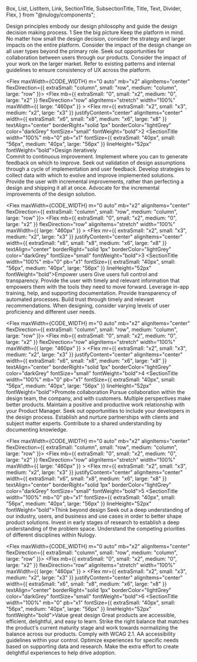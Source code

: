   Box,
  List,
  ListItem,
  Link,
  SectionTitle,
  SubsectionTitle,
  Title,
  Text,
  Divider,
  Flex,
} from "@nulogy/components";

<Box m="0 auto" mb="x8" maxWidth={CODE_WIDTH}>
    <Title>Design principles</Title>
    <Text fontSize="24px" mb="x4">Design principles embody our design philosophy and guide the design decision making process.</Text>
</Box>
<Flex maxWidth={CODE_WIDTH} m="0 auto" mb="x2" alignItems="center" flexDirection={{ extraSmall: "column", small: "row", medium: "column", large: "row" }}>
    <Flex mb={{ extraSmall: "0", small: "x2", medium: "0", large: "x2" }} flexDirection="row" alignItems="stretch" width="100%" maxWidth={{ large: "460px" }} >
        <Flex mr={{ extraSmall: "x2", small: "x3", medium: "x2", large: "x3" }} justifyContent="center" alignItems="center" width={{ extraSmall: "x6", small: "x8", medium: "x6", large: "x8" }} textAlign="center" borderRight="solid 1px" borderColor="lightGrey" color="darkGrey" fontSize="small" fontWeight="bold">1</Flex>
        <SectionTitle width="100%" mb="0" pb="x1" fontSize={{ extraSmall: "40px", small: "56px", medium: "40px", large: "56px" }} lineHeight="52px" fontWeight="bold">See the big picture</SectionTitle>
    </Flex>
    <Box width="100%">
        <Text mr="x8" mb="x4" ml="x8">Keep the platform in mind. No matter how small the design decision, consider the strategy and larger impacts on the entire platform.</Text>
        <List mr="x8" mb="x6" ml="x5" fontSize="small">
            <ListItem>Consider the impact of the design change on all user types beyond the primary role.</ListItem>
            <ListItem>Seek out opportunities for collaboration between users through our products.</ListItem>
            <ListItem>Consider the impact of your work on the larger market.</ListItem>
            <ListItem>Refer to existing patterns and internal guidelines to ensure consistency of UX across the platform.</ListItem>
        </List>
    </Box>
</Flex>
<Divider mb="x6" maxWidth={CODE_WIDTH} />

<Flex maxWidth={CODE_WIDTH} m="0 auto" mb="x2" alignItems="center" flexDirection={{ extraSmall: "column", small: "row", medium: "column", large: "row" }}>
    <Flex mb={{ extraSmall: "0", small: "x2", medium: "0", large: "x2" }} flexDirection="row" alignItems="stretch" width="100%" maxWidth={{ large: "460px" }} >
        <Flex mr={{ extraSmall: "x2", small: "x3", medium: "x2", large: "x3" }} justifyContent="center" alignItems="center" width={{ extraSmall: "x6", small: "x8", medium: "x6", large: "x8" }} textAlign="center" borderRight="solid 1px" borderColor="lightGrey" color="darkGrey" fontSize="small" fontWeight="bold">2</Flex>
        <SectionTitle width="100%" mb="0" pb="x1" fontSize={{ extraSmall: "40px", small: "56px", medium: "40px", large: "56px" }} lineHeight="52px" fontWeight="bold">Design iteratively</SectionTitle>
    </Flex>
    <Box width="100%">        
        <Text mr="x8" mb="x4" ml="x8">Commit to continuous improvement. Implement where you can to generate feedback on which to improve.</Text>
        <List mr="x8" mb="x6" ml="x5" fontSize="small">
            <ListItem>Seek out validation of design assumptions through a cycle of implementation and user feedback.</ListItem>
            <ListItem>Develop strategies to collect data with which to evolve and improve implemented solutions.</ListItem>
            <ListItem>Provide the user with incremental improvements, rather than perfecting a design and shipping it all at once.</ListItem>
            <ListItem>Advocate for the incremental improvements of the design solution.</ListItem>
        </List>
    </Box>
</Flex>
<Divider mb="x6" maxWidth={CODE_WIDTH} />

<Flex maxWidth={CODE_WIDTH} m="0 auto" mb="x2" alignItems="center" flexDirection={{ extraSmall: "column", small: "row", medium: "column", large: "row" }}>
    <Flex mb={{ extraSmall: "0", small: "x2", medium: "0", large: "x2" }} flexDirection="row" alignItems="stretch" width="100%" maxWidth={{ large: "460px" }} >
        <Flex mr={{ extraSmall: "x2", small: "x3", medium: "x2", large: "x3" }} justifyContent="center" alignItems="center" width={{ extraSmall: "x6", small: "x8", medium: "x6", large: "x8" }} textAlign="center" borderRight="solid 1px" borderColor="lightGrey" color="darkGrey" fontSize="small" fontWeight="bold">3</Flex>
        <SectionTitle width="100%" mb="0" pb="x1" fontSize={{ extraSmall: "40px", small: "56px", medium: "40px", large: "56px" }} lineHeight="52px" fontWeight="bold">Empower users</SectionTitle>
    </Flex>
    <Box width="100%">
        <Text mr="x8" mb="x4" ml="x8">Give users full control and transparency. Provide the user with timely and relevant information that empowers them with the tools they need to move forward.</Text>
        <List mr="x8" mb="x6" ml="x5" fontSize="small">
            <ListItem>Leverage in-app training, help, and supporting documentation.</ListItem>
            <ListItem>Provide transparency of automated processes.</ListItem>
            <ListItem>Build trust through timely and relevant recommendations.</ListItem>
            <ListItem>When designing, consider varying levels of user proficiency and different user needs.</ListItem>
        </List>
    </Box>
</Flex>
<Divider mb="x6" maxWidth={CODE_WIDTH} />

<Flex maxWidth={CODE_WIDTH} m="0 auto" mb="x2" alignItems="center" flexDirection={{ extraSmall: "column", small: "row", medium: "column", large: "row" }}>
    <Flex mb={{ extraSmall: "0", small: "x2", medium: "0", large: "x2" }} flexDirection="row" alignItems="stretch" width="100%" maxWidth={{ large: "460px" }} >
        <Flex mr={{ extraSmall: "x2", small: "x3", medium: "x2", large: "x3" }} justifyContent="center" alignItems="center" width={{ extraSmall: "x6", small: "x8", medium: "x6", large: "x8" }} textAlign="center" borderRight="solid 1px" borderColor="lightGrey" color="darkGrey" fontSize="small" fontWeight="bold">4</Flex>
        <SectionTitle width="100%" mb="0" pb="x1" fontSize={{ extraSmall: "40px", small: "56px", medium: "40px", large: "56px" }} lineHeight="52px" fontWeight="bold">Promote collaboration</SectionTitle>
    </Flex>
    <Box width="100%">
        <Text mr="x8" mb="x4" ml="x8">Pursue collaboration within the design team, the company, and with customers. Multiple perspectives make better products.</Text>
        <List mr="x8" mb="x6" ml="x5" fontSize="small">
            <ListItem>Maintain a positive and productive work relationship with your Product Manager.</ListItem>
            <ListItem>Seek out opportunities to include your developers in the design process.</ListItem>
            <ListItem>Establish and nurture partnerships with clients and subject matter experts.</ListItem>
            <ListItem>Contribute to a shared understanding by documenting knowledge.</ListItem>
        </List>
    </Box>
</Flex>
<Divider mb="x6" maxWidth={CODE_WIDTH} />

<Flex maxWidth={CODE_WIDTH} m="0 auto" mb="x2" alignItems="center" flexDirection={{ extraSmall: "column", small: "row", medium: "column", large: "row" }}>
    <Flex mb={{ extraSmall: "0", small: "x2", medium: "0", large: "x2" }} flexDirection="row" alignItems="stretch" width="100%" maxWidth={{ large: "460px" }} >
        <Flex mr={{ extraSmall: "x2", small: "x3", medium: "x2", large: "x3" }} justifyContent="center" alignItems="center" width={{ extraSmall: "x6", small: "x8", medium: "x6", large: "x8" }} textAlign="center" borderRight="solid 1px" borderColor="lightGrey" color="darkGrey" fontSize="small" fontWeight="bold">5</Flex>
        <SectionTitle width="100%" mb="0" pb="x1" fontSize={{ extraSmall: "40px", small: "56px", medium: "40px", large: "56px" }} lineHeight="52px" fontWeight="bold">Think beyond design</SectionTitle>
    </Flex>
    <Box width="100%">
        <Text mr="x8" mb="x4" ml="x8">Seek out a deep understanding of our industry, users, and business and use cases in order to better shape product solutions.</Text>
        <List mr="x8" mb="x6" ml="x5" fontSize="small">
            <ListItem>Invest in early stages of research to establish a deep understanding of the problem space.</ListItem>
            <ListItem>Understand the competing priorities of different disciplines within Nulogy.</ListItem>
        </List>
    </Box>
</Flex>
<Divider mb="x6" maxWidth={CODE_WIDTH} />

<Flex maxWidth={CODE_WIDTH} m="0 auto" mb="x2" alignItems="center" flexDirection={{ extraSmall: "column", small: "row", medium: "column", large: "row" }}>
    <Flex mb={{ extraSmall: "0", small: "x2", medium: "0", large: "x2" }} flexDirection="row" alignItems="stretch" width="100%" maxWidth={{ large: "460px" }} >
        <Flex mr={{ extraSmall: "x2", small: "x3", medium: "x2", large: "x3" }} justifyContent="center" alignItems="center" width={{ extraSmall: "x6", small: "x8", medium: "x6", large: "x8" }} textAlign="center" borderRight="solid 1px" borderColor="lightGrey" color="darkGrey" fontSize="small" fontWeight="bold">6</Flex>
        <SectionTitle width="100%" mb="0" pb="x1" fontSize={{ extraSmall: "40px", small: "56px", medium: "40px", large: "56px" }} lineHeight="52px" fontWeight="bold">Value great design</SectionTitle>
    </Flex>
    <Box width="100%">
        <Text mr="x8" mb="x4" ml="x8">Great products are accessible, efficient, delightful, and easy to learn. Strike the right balance that matches the product's current maturity stage and work towards normalizing the balance across our products.</Text>
        <List mr="x8" mb="x6" ml="x5" fontSize="small">
            <ListItem>Comply with WCAG 2.1. AA accessibility guidelines within your control.</ListItem>
            <ListItem>Optimize experiences for specific needs based on supporting data and research.</ListItem>
            <ListItem>Make the extra effort to create delightful experiences to help drive adoption.</ListItem>
        </List>
    </Box>
</Flex>
